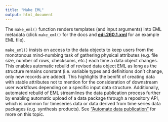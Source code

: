 ```yaml
---
title: "Make EML"
output: html_document
---
```


The `make_eml()` function renders templates (and input arguments) into EML metadata (click `make_eml()` for the docs and [__edi.260.1.xml__](https://drive.google.com/file/d/13TfCqLQ4t6awYvLHdmF5oREPDchfGeCG/view?usp=sharing) for an example EML file).

`make_eml()` insists on access to the data objects to keep users from the monotonous mind-numbing task of gathering physical attributes (e.g. file size, number of rows, checksums, etc.) each time a data object changes. This enables automatic rebuild of revised data object EML as long as the structure remains constant (i.e. variable types and definitions don't change, only new records are added). This highlights the benifit of creating data with stable attributes not to mention for the consideration of downstream user workflows depending on a specific input data structure. Additionally, automated rebuild of EML streamlines the data publication process further by enabling automatic upload of a data package through a repository API, which is common for timeseries data or data derived from time series data packages (e.g. synthesis products). See ["Automate data publication"](https://ediorg.github.io/EMLassemblyline/articles/auto_pub.html) for more on this topic.